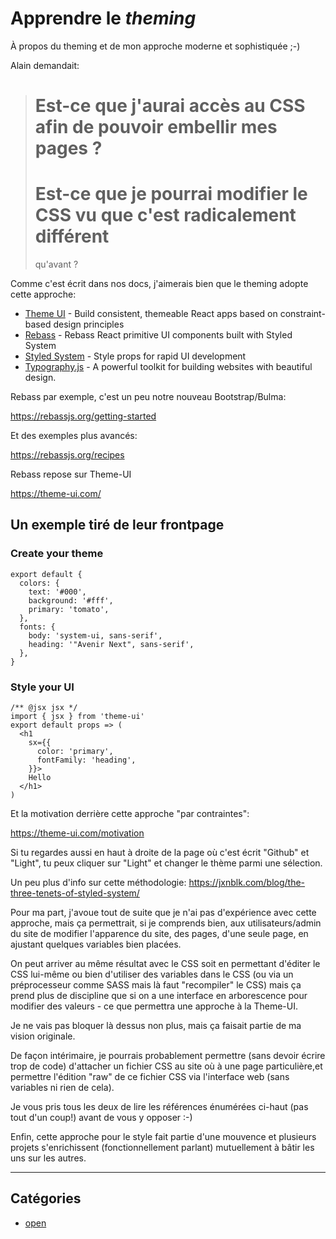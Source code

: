 # Apprendre le _theming_

À propos du theming et de mon approche moderne et sophistiquée ;-)

Alain demandait:

> # Est-ce que j'aurai accès au CSS afin de pouvoir embellir mes pages ?
>
> # Est-ce que je pourrai modifier le CSS vu que c'est radicalement différent
>
> qu'avant ?

Comme c'est écrit dans nos docs, j'aimerais bien que le theming adopte
cette approche:

- [Theme UI](https://theme-ui.com/) - Build consistent, themeable
  React apps based on constraint-based design principles
- [Rebass](https://rebassjs.org/) - Rebass React primitive UI
  components built with Styled System
- [Styled System](https://styled-system.com/) - Style props for rapid
  UI development
- [Typography.js](http://kyleamathews.github.io/typography.js/) - A
  powerful toolkit for building websites with beautiful design.

Rebass par exemple, c'est un peu notre nouveau Bootstrap/Bulma:

https://rebassjs.org/getting-started

Et des exemples plus avancés:

https://rebassjs.org/recipes

Rebass repose sur Theme-UI

https://theme-ui.com/

## Un exemple tiré de leur frontpage

### Create your theme

```
export default {
  colors: {
    text: '#000',
    background: '#fff',
    primary: 'tomato',
  },
  fonts: {
    body: 'system-ui, sans-serif',
    heading: '"Avenir Next", sans-serif',
  },
}
```

### Style your UI

```
/** @jsx jsx */
import { jsx } from 'theme-ui'
export default props => (
  <h1
    sx={{
      color: 'primary',
      fontFamily: 'heading',
    }}>
    Hello
  </h1>
)
```

Et la motivation derrière cette approche "par contraintes":

https://theme-ui.com/motivation

Si tu regardes aussi en haut à droite de la page où c'est écrit
"Github" et "Light", tu peux cliquer sur "Light" et changer le thème
parmi une sélection.

Un peu plus d'info sur cette méthodologie: <https://jxnblk.com/blog/the-three-tenets-of-styled-system/>

Pour ma part, j'avoue tout de suite que je n'ai pas d'expérience
avec cette approche, mais ça permettrait, si je comprends bien, aux
utilisateurs/admin du site de modifier l'apparence du site, des pages,
d'une seule page, en ajustant quelques variables bien placées.

On peut arriver au même résultat avec le CSS soit en permettant
d'éditer le CSS lui-même ou bien d'utiliser des variables dans le CSS
(ou via un préprocesseur comme SASS mais là faut "recompiler" le CSS)
mais ça prend plus de discipline que si on a une interface en
arborescence pour modifier des valeurs - ce que permettra une approche
à la Theme-UI.

Je ne vais pas bloquer là dessus non plus, mais ça faisait partie de
ma vision originale.

De façon intérimaire, je pourrais probablement permettre (sans devoir
écrire trop de code) d'attacher un fichier CSS au site où à une page
particulière,et permettre l'édition "raw" de ce fichier CSS via
l'interface web (sans variables ni rien de cela).

Je vous pris tous les deux de lire les références énumérées ci-haut
(pas tout d'un coup!) avant de vous y opposer :-)

Enfin, cette approche pour le style fait partie d'une mouvence et
plusieurs projets s'enrichissent (fonctionnellement parlant)
mutuellement à bâtir les uns sur les autres.

---

## Catégories

- [open](/custom/opened-issue)
